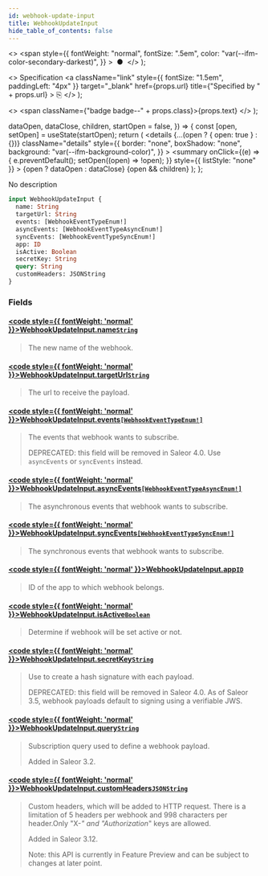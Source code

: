```yaml
---
id: webhook-update-input
title: WebhookUpdateInput
hide_table_of_contents: false
---
```


  <>
    <span
      style={{
        fontWeight: "normal",
        fontSize: ".5em",
        color: "var(--ifm-color-secondary-darkest)",
      }}
    >
      &nbsp;●&nbsp;
    </span>
  </>
);

  <>
    Specification
    <a
      className="link"
      style={{ fontSize: "1.5em", paddingLeft: "4px" }}
      target="\_blank"
      href={props.url}
      title={"Specified by " + props.url}
    >
      ⎘
    </a>
  </>
);

  <>
    <span className={"badge badge--" + props.class}>{props.text}</span>
  </>
);


  dataOpen,
  dataClose,
  children,
  startOpen = false,
}) => {
  const [open, setOpen] = useState(startOpen);
  return (
    <details
      {...(open ? { open: true } : {})}
      className="details"
      style={{
        border: "none",
        boxShadow: "none",
        background: "var(--ifm-background-color)",
      }}
    >
      <summary
        onClick={(e) => {
          e.preventDefault();
          setOpen((open) => !open);
        }}
        style={{ listStyle: "none" }}
      >
        {open ? dataOpen : dataClose}
      </summary>
      {open && children}
    </details>
  );
};

No description

```graphql
input WebhookUpdateInput {
  name: String
  targetUrl: String
  events: [WebhookEventTypeEnum!]
  asyncEvents: [WebhookEventTypeAsyncEnum!]
  syncEvents: [WebhookEventTypeSyncEnum!]
  app: ID
  isActive: Boolean
  secretKey: String
  query: String
  customHeaders: JSONString
}
```

### Fields

#### [<code style={{ fontWeight: 'normal' }}>WebhookUpdateInput.<b>name</b></code>](#)<Bullet />[`String`](../../../api-storefront/miscellaneous/scalars/string) <Badge class="secondary" text="scalar"/>

> The new name of the webhook.

#### [<code style={{ fontWeight: 'normal' }}>WebhookUpdateInput.<b>targetUrl</b></code>](#)<Bullet />[`String`](../../../api-storefront/miscellaneous/scalars/string) <Badge class="secondary" text="scalar"/>

> The url to receive the payload.

#### [<code style={{ fontWeight: 'normal' }}>WebhookUpdateInput.<b>events</b></code>](#)<Bullet />[`[WebhookEventTypeEnum!]`](../../../api-storefront/webhooks/enums/webhook-event-type-enum) <Badge class="secondary" text="list"/> <Badge class="secondary" text="enum"/>

> The events that webhook wants to subscribe.
>
> DEPRECATED: this field will be removed in Saleor 4.0. Use `asyncEvents` or `syncEvents` instead.

#### [<code style={{ fontWeight: 'normal' }}>WebhookUpdateInput.<b>asyncEvents</b></code>](#)<Bullet />[`[WebhookEventTypeAsyncEnum!]`](../../../api-storefront/webhooks/enums/webhook-event-type-async-enum) <Badge class="secondary" text="list"/> <Badge class="secondary" text="enum"/>

> The asynchronous events that webhook wants to subscribe.

#### [<code style={{ fontWeight: 'normal' }}>WebhookUpdateInput.<b>syncEvents</b></code>](#)<Bullet />[`[WebhookEventTypeSyncEnum!]`](../../../api-storefront/webhooks/enums/webhook-event-type-sync-enum) <Badge class="secondary" text="list"/> <Badge class="secondary" text="enum"/>

> The synchronous events that webhook wants to subscribe.

#### [<code style={{ fontWeight: 'normal' }}>WebhookUpdateInput.<b>app</b></code>](#)<Bullet />[`ID`](../../../api-storefront/miscellaneous/scalars/id) <Badge class="secondary" text="scalar"/>

> ID of the app to which webhook belongs.

#### [<code style={{ fontWeight: 'normal' }}>WebhookUpdateInput.<b>isActive</b></code>](#)<Bullet />[`Boolean`](../../../api-storefront/miscellaneous/scalars/boolean) <Badge class="secondary" text="scalar"/>

> Determine if webhook will be set active or not.

#### [<code style={{ fontWeight: 'normal' }}>WebhookUpdateInput.<b>secretKey</b></code>](#)<Bullet />[`String`](../../../api-storefront/miscellaneous/scalars/string) <Badge class="secondary" text="scalar"/>

> Use to create a hash signature with each payload.
>
> DEPRECATED: this field will be removed in Saleor 4.0. As of Saleor 3.5, webhook payloads default to signing using a verifiable JWS.

#### [<code style={{ fontWeight: 'normal' }}>WebhookUpdateInput.<b>query</b></code>](#)<Bullet />[`String`](../../../api-storefront/miscellaneous/scalars/string) <Badge class="secondary" text="scalar"/>

> Subscription query used to define a webhook payload.
>
> Added in Saleor 3.2.

#### [<code style={{ fontWeight: 'normal' }}>WebhookUpdateInput.<b>customHeaders</b></code>](#)<Bullet />[`JSONString`](../../../api-storefront/miscellaneous/scalars/jsonstring) <Badge class="secondary" text="scalar"/>

> Custom headers, which will be added to HTTP request. There is a limitation of 5 headers per webhook and 998 characters per header.Only "X-_" and "Authorization_" keys are allowed.
>
> Added in Saleor 3.12.
>
> Note: this API is currently in Feature Preview and can be subject to changes at later point.
